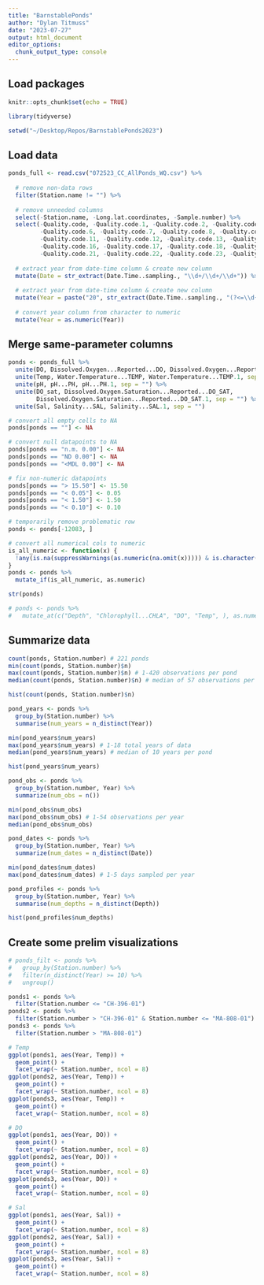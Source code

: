 ```yaml
---
title: "BarnstablePonds"
author: "Dylan Titmuss"
date: "2023-07-27"
output: html_document
editor_options: 
  chunk_output_type: console
---
```


## Load packages
```r
knitr::opts_chunk$set(echo = TRUE)

library(tidyverse)

setwd("~/Desktop/Repos/BarnstablePonds2023")
```

## Load data
```r
ponds_full <- read.csv("072523_CC_AllPonds_WQ.csv") %>%
  
  # remove non-data rows
  filter(Station.name != "") %>%
  
  # remove unneeded columns
  select(-Station.name, -Long.lat.coordinates, -Sample.number) %>%
  select(-Quality.code, -Quality.code.1, -Quality.code.2, -Quality.code.3, -Quality.code.4, -Quality.code.5,
         -Quality.code.6, -Quality.code.7, -Quality.code.8, -Quality.code.9, -Quality.code.10,
         -Quality.code.11, -Quality.code.12, -Quality.code.13, -Quality.code.14, -Quality.code.15,
         -Quality.code.16, -Quality.code.17, -Quality.code.18, -Quality.code.19, -Quality.code.20,
         -Quality.code.21, -Quality.code.22, -Quality.code.23, -Quality.code.24, -Quality.code.25) %>%
  
  # extract year from date-time column & create new column
  mutate(Date = str_extract(Date.Time..sampling., "\\d+/\\d+/\\d+")) %>%
  
  # extract year from date-time column & create new column
  mutate(Year = paste("20", str_extract(Date.Time..sampling., "(?<=\\d{1,2}/\\d{1,2}/)\\d+"), sep = "")) %>%
  
  # convert year column from character to numeric
  mutate(Year = as.numeric(Year))
```

## Merge same-parameter columns
```r
ponds <- ponds_full %>%
  unite(DO, Dissolved.Oxygen...Reported...DO, Dissolved.Oxygen...Reported...DO.1, sep = "") %>%
  unite(Temp, Water.Temperature...TEMP, Water.Temperature...TEMP.1, sep = "") %>%
  unite(pH, pH...PH, pH...PH.1, sep = "") %>%
  unite(DO_sat, Dissolved.Oxygen.Saturation...Reported...DO_SAT,
        Dissolved.Oxygen.Saturation...Reported...DO_SAT.1, sep = "") %>%
  unite(Sal, Salinity...SAL, Salinity...SAL.1, sep = "")

# convert all empty cells to NA
ponds[ponds == ""] <- NA

# convert null datapoints to NA
ponds[ponds == "n.m. 0.00"] <- NA
ponds[ponds == "ND 0.00"] <- NA
ponds[ponds == "<MDL 0.00"] <- NA

# fix non-numeric datapoints
ponds[ponds == "> 15.50"] <- 15.50
ponds[ponds == "< 0.05"] <- 0.05
ponds[ponds == "< 1.50"] <- 1.50
ponds[ponds == "< 0.10"] <- 0.10

# temporarily remove problematic row
ponds <- ponds[-12083, ]

# convert all numerical cols to numeric
is_all_numeric <- function(x) {
  !any(is.na(suppressWarnings(as.numeric(na.omit(x))))) & is.character(x)
}
ponds <- ponds %>% 
  mutate_if(is_all_numeric, as.numeric)

str(ponds)

# ponds <- ponds %>%
#   mutate_at(c("Depth", "Chlorophyll...CHLA", "DO", "Temp", ), as.numeric)
```

## Summarize data
```r
count(ponds, Station.number) # 221 ponds
min(count(ponds, Station.number)$n)
max(count(ponds, Station.number)$n) # 1-420 observations per pond
median(count(ponds, Station.number)$n) # median of 57 observations per pond

hist(count(ponds, Station.number)$n)

pond_years <- ponds %>%
  group_by(Station.number) %>%
  summarise(num_years = n_distinct(Year))

min(pond_years$num_years)
max(pond_years$num_years) # 1-18 total years of data
median(pond_years$num_years) # median of 10 years per pond

hist(pond_years$num_years)

pond_obs <- ponds %>%
  group_by(Station.number, Year) %>%
  summarize(num_obs = n())

min(pond_obs$num_obs)
max(pond_obs$num_obs) # 1-54 observations per year
median(pond_obs$num_obs)

pond_dates <- ponds %>%
  group_by(Station.number, Year) %>%
  summarize(num_dates = n_distinct(Date))

min(pond_dates$num_dates)
max(pond_dates$num_dates) # 1-5 days sampled per year

pond_profiles <- ponds %>%
  group_by(Station.number, Year) %>%
  summarise(num_depths = n_distinct(Depth))

hist(pond_profiles$num_depths)
```

## Create some prelim visualizations
```r
# ponds_filt <- ponds %>%
#   group_by(Station.number) %>%
#   filter(n_distinct(Year) >= 10) %>%
#   ungroup()

ponds1 <- ponds %>%
  filter(Station.number <= "CH-396-01")
ponds2 <- ponds %>%
  filter(Station.number > "CH-396-01" & Station.number <= "MA-808-01")
ponds3 <- ponds %>%
  filter(Station.number > "MA-808-01")

# Temp
ggplot(ponds1, aes(Year, Temp)) +
  geom_point() +
  facet_wrap(~ Station.number, ncol = 8)
ggplot(ponds2, aes(Year, Temp)) +
  geom_point() +
  facet_wrap(~ Station.number, ncol = 8)
ggplot(ponds3, aes(Year, Temp)) +
  geom_point() +
  facet_wrap(~ Station.number, ncol = 8)

# DO
ggplot(ponds1, aes(Year, DO)) +
  geom_point() +
  facet_wrap(~ Station.number, ncol = 8)
ggplot(ponds2, aes(Year, DO)) +
  geom_point() +
  facet_wrap(~ Station.number, ncol = 8)
ggplot(ponds3, aes(Year, DO)) +
  geom_point() +
  facet_wrap(~ Station.number, ncol = 8)

# Sal
ggplot(ponds1, aes(Year, Sal)) +
  geom_point() +
  facet_wrap(~ Station.number, ncol = 8)
ggplot(ponds2, aes(Year, Sal)) +
  geom_point() +
  facet_wrap(~ Station.number, ncol = 8)
ggplot(ponds3, aes(Year, Sal)) +
  geom_point() +
  facet_wrap(~ Station.number, ncol = 8)
```
